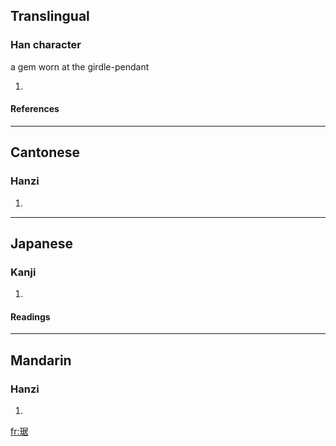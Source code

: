 ==Translingual==
===Han character===
{{Han char|rn=96|rad=玉|as=08|sn=12|four=1716<sub>4</sub>|canj=一土尸十口 (MGSJR)}}
a gem worn at the girdle-pendant
# {{defn|Han|sort=玉08}}
====References====
{{Han ref|kx=0734.090|dkj=21047|dj=1146.150|hdz=21124.070|uh=741A|ud=29722|bh=DAA1|bd=55969}}

----

==Cantonese==
===Hanzi===
{{yue-hanzi|jyut=|y=geui1}}
# {{defn|Cantonese}}

----
==Japanese==
===Kanji===
{{ja-kanji|grade=|rs=玉08}}
# {{defn|Japanese}} 
====Readings====
{{ja-readings|on=[[きょ]] (kyo), [[こ]] (ko)|kun=|nanori=}}

----
==Mandarin==
===Hanzi===
{{cmn-hanzi|pin=[[jū]] (ju1)|wg=chü<sup>1</sup>}}
# {{defn|Mandarin}}

[[fr:琚]]